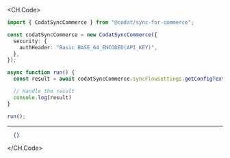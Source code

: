 
<CH.Code>
```typescript GetConfigTextSyncFlow.ts
import { CodatSyncCommerce } from "@codat/sync-for-commerce";

const codatSyncCommerce = new CodatSyncCommerce({
  security: {
    authHeader: "Basic BASE_64_ENCODED(API_KEY)",
  },
});

async function run() {
  const result = await codatSyncCommerce.syncFlowSettings.getConfigTextSyncFlow();

  // Handle the result
  console.log(result)
}

run();
```
---

```json Example Response
  {}
```
</CH.Code>
